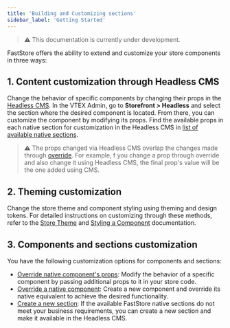 ```yaml
---
title: 'Building and Customizing sections'
sidebar_label: 'Getting Started'
---
```


>⚠️ This documentation is currently under development.

FastStore offers the ability to extend and customize your store components in three ways:

## 1. Content customization through Headless CMS

Change the behavior of specific components by changing their props in the [Headless CMS](/tbd).
In the VTEX Admin, go to **Storefront > Headless** and select the section where the desired component is located.
From there, you can customize the component by modifying its props. Find the available props in each native section for customization in the Headless CMS in [list of available native sections](/docs/reference-guides/list-of-native-sections).

>⚠️ The props changed via Headless CMS overlap the changes made through [override](/docs/building-sections/overriding-components-props). For example, f you change a prop through override and also change it using Headless CMS, the final prop's value will be the one added using CMS.

## 2. Theming customization

Change the store theme and component styling using theming and design tokens. For detailed instructions on customizing through these methods, refer to the [Store Theme](/docs/themes/midnight) and [Styling a Component](/docs/getting-started/2-setting-up-the-project#customizing-a-component-optional) documentation.

## 3. Components and sections customization

You have the following customization options for components and sections:

- [Override native component's props](/docs/building-sections/overriding-components-props): Modify the behavior of a specific component by passing additional props to it in your store code.
- [Override a native component](/docs/building-sections/overriding-a-native-component): Create a new component and override its native equivalent to achieve the desired functionality.
- [Create a new section](/docs/building-sections/creating-a-new-section): If the available FastStore native sections do not meet your business requirements, you can create a new section and make it available in the Headless CMS.
